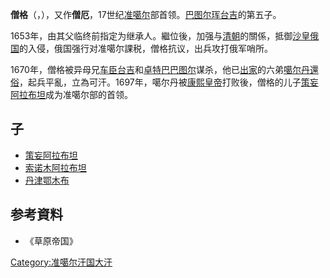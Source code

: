 '''僧格'''（{{mong|m=ᠰᠡᠩᠭᠡ|k=Сэнгэ}}，{{Bd||？|1670年||catIdx=S}}），又作'''僧厄'''，17世纪[[准噶尔|准噶尔]]部首领。[[巴图尔珲台吉|巴图尔珲台吉]]的第五子。

1653年，由其父临终前指定为继承人。繼位後，加强与[[清朝|清朝]]的關係，抵御[[沙皇俄国|沙皇俄国]]的入侵，俄国强行对准噶尔課税，僧格抗议，出兵攻打俄军哨所。

1670年，僧格被异母兄[[车臣台吉|车臣台吉]]和[[卓特巴巴图尔|卓特巴巴图尔]]谋杀，他已[[出家|出家]]的六弟[[噶尔丹|噶尔丹]][[還俗|還俗]]，起兵平亂，立為可汗。1697年，噶尔丹被[[康熙皇帝|康熙皇帝]]打败後，僧格的儿子[[策妄阿拉布坦|策妄阿拉布坦]]成为准噶尔部的首领。

==子==
*[[策妄阿拉布坦|策妄阿拉布坦]]
*[[索诺木阿拉布坦|索诺木阿拉布坦]]
*[[丹津鄂木布|丹津鄂木布]]

==参考資料==
*《草原帝国》
{{start box}}
{{s-before|[[巴图尔珲台吉|巴图尔珲台吉]]}}
{{s-title|[[准噶尔|准噶尔]]部首领（珲台吉）|1653年—1671年}}
{{s-after|[[噶尔丹|噶尔丹]]}}
{{end box}}
{{准噶尔汗国统治者}}
[[Category:准噶尔汗国大汗|Category:准噶尔汗国大汗]]